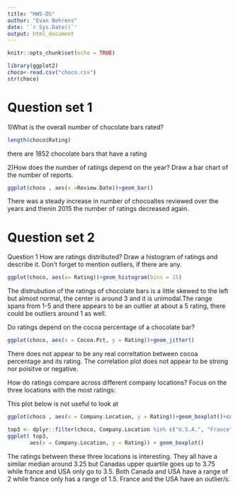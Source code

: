 ---
title: "HW5-DS"
author: "Evan Behrens"
date: '`r Sys.Date()`'
output: html_document
---

```{r setup, include=FALSE}
knitr::opts_chunk$set(echo = TRUE)
```


```{r}
library(ggplot2)
choco<-read.csv("choco.csv")
str(choco)
```
#  Question set 1

1)What is the overall number of chocolate bars rated?
```{r}
length(choco$Rating)
```
there are 1852 chocolate bars that have a rating


2)How does the number of ratings depend on the year? Draw a bar chart of the number of reports.
```{r}
ggplot(choco , aes(x =Review.Date))+geom_bar() 
```


There was a steady increase in number of chocoaltes reviewed over the years and thenin 2015 the number of ratings decreased again.



#  Question set 2

Question 1
How are ratings distributed? Draw a histogram of ratings and describe it. Don’t forget to mention outliers, if there are any.

```{r}
ggplot(choco, aes(x= Rating))+geom_histogram(bins = 15)
```


The distrubution of the ratings of chocolate bars is a little skewed to the left but almost normal, the center is around 3 and it is unimodal.The range spans from 1-5 and there appears to be an outlier at about a 5 rating, there could be outliers around 1 as well.


Do ratings depend on the cocoa percentage of a chocolate bar?


```{r}
ggplot(choco, aes(x = Cocoa.Pct, y = Rating))+geom_jitter()
```
There does not appear to be any real correltation between cocoa percentage and its rating. The correlation plot does not appear to be strong nor poisitve or negative.

How do ratings compare across different company locations? Focus on the three locations with the most ratings:


This plot below is not useful to look at 
```{r}
ggplot(choco , aes(x = Company.Location, y = Rating))+geom_boxplot()+coord_flip()
```


```{r}
top3 <- dplyr::filter(choco, Company.Location %in% c("U.S.A.", "France", "Canada"))
ggplot( top3, 
       aes(x = Company.Location, y = Rating)) + geom_boxplot() 


```




The ratings between these three locations is interesting. They all have a similar median around 3.25 but Canadas upper quartile goes up to 3.75  while france and USA only go to 3.5. Both Canada and USA have a range of 2 while france only has a range of 1.5. France and the USA have an outlier/s.
